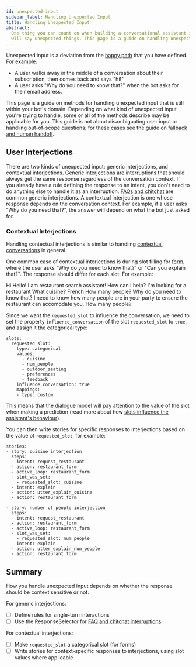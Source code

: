 ```yaml
---
id: unexpected-input
sidebar_label: Handling Unexpected Input
title: Handling Unexpected Input
abstract:
  One thing you can count on when building a conversational assistant is that users
  will say unexpected things. This page is a guide on handling unexpected input.
---
```


Unexpected input is a deviation from the [happy path](./glossary.mdx#happy--unhappy-paths)
that you have defined. For example:

- A user walks away in the middle of a conversation about their subscription, then comes back
  and says "hi!"
- A user asks "Why do you need to know that?" when the bot asks for their email address.

This page is a guide on methods for handling unexpected input that is still within your bot's domain.
Depending on what kind of unexpected
input you're trying to handle, some or all of the methods describe may be applicable for you. This guide
is not about disambiguating user input or handling out-of-scope questions; for these cases see
the guide on [fallback and human handoff](fallback-handoff.mdx).

## User Interjections

There are two kinds of unexpected input: generic interjections, and contextual interjections.
Generic interjections are interruptions that should always get the same response regardless of the
conversation context. If you already have a rule defining the response to an intent, you don't
need to do anything else to handle it as an interruption. [FAQs and chitchat](./chitchat-faqs.mdx) are common generic interjections.
A contextual interjection is one whose response depends on the conversation context.
For example, if a user asks "Why do you need that?", the answer will depend on what the bot just
asked for.

### Contextual Interjections

Handling contextual interjections is similar to handling [contextual conversations](contextual-conversations.mdx)
in general.

One common case of contextual interjections is during slot filling for [form](./forms.mdx), where the user
asks “Why do you need to know that?” or "Can you explain that?".
The response should differ for each slot. For example:

<Chat caption="A contextual interjection">
  <ChatUserText>Hi</ChatUserText>
  <ChatBotText>
    Hello! I am restaurant search assistant! How can I help?
  </ChatBotText>
  <ChatUserText>I'm looking for a restaurant</ChatUserText>
  <ChatBotText>What cuisine?</ChatBotText>
  <ChatUserText>French</ChatUserText>
  <ChatBotText>How many people?</ChatBotText>
  <ChatUserText>Why do you need to know that?</ChatUserText>
  <ChatBotText>
    I need to know how many people are in your party to ensure the restaurant
    can accomodate you.
  </ChatBotText>
  <ChatBotText>How many people?</ChatBotText>
</Chat>

Since we want the `requested_slot` to influence the conversation,
we need to set the property `influence_conversation` of the slot `requested_slot`
to `true`, and assign it the categorical type:

```yaml-rasa title="domain.yml"
slots:
  requested_slot:
    type: categorical
    values:
      - cuisine
      - num_people
      - outdoor_seating
      - preferences
      - feedback
    influence_conversation: true
    mappings:
    - type: custom
```

This means that the dialogue model will pay attention to the value of the slot when making a prediction
(read more about how [slots influence the assistant's behaviour](./domain.mdx#slots-and-conversation-behavior)).

You can then write stories for specific responses to interjections based on the value of `requested_slot`, for example:

```yaml-rasa title="stories.yml"
stories:
- story: cuisine interjection
  steps:
  - intent: request_restaurant
  - action: restaurant_form
  - active_loop: restaurant_form
  - slot_was_set:
    - requested_slot: cuisine
  - intent: explain
  - action: utter_explain_cuisine
  - action: restaurant_form

- story: number of people interjection
  steps:
  - intent: request_restaurant
  - action: restaurant_form
  - active_loop: restaurant_form
  - slot_was_set:
    - requested_slot: num_people
  - intent: explain
  - action: utter_explain_num_people
  - action: restaurant_form
```

## Summary

How you handle unexpected input depends on whether the response should be
context sensitive or not.

For generic interjections:

- [ ] Define rules for single-turn interactions
- [ ] Use the ResponseSelector for [FAQ and chitchat interruptions](chitchat-faqs.mdx)

For contextual interjections:

- [ ] Make `requested_slot` a categorical slot (for forms)
- [ ] Write stories for context-specific responses to interjections, using slot values where applicable
